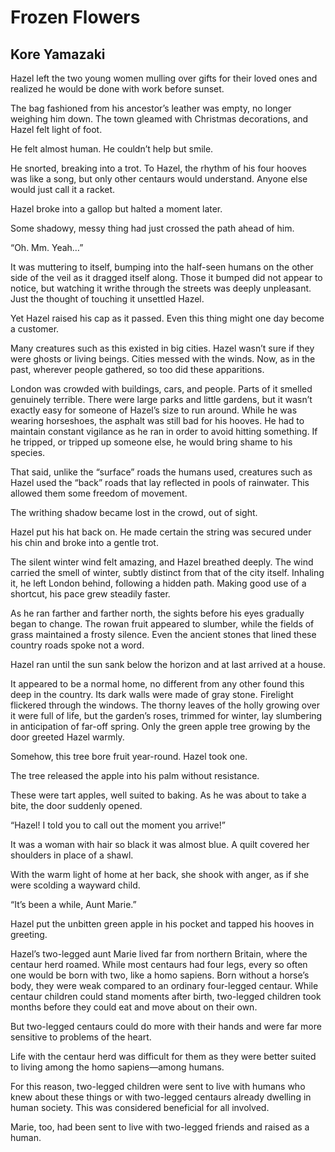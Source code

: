
# Frozen Flowers

## Kore Yamazaki

Hazel left the two young women mulling over gifts for their loved ones and
realized he would be done with work before sunset.

The bag fashioned from his ancestor’s leather was empty, no longer weighing him
down. The town gleamed with Christmas decorations, and Hazel felt light of foot.

He felt almost human. He couldn’t help but smile.

He snorted, breaking into a trot. To Hazel, the rhythm of his four hooves was
like a song, but only other centaurs would understand. Anyone else would just
call it a racket.

Hazel broke into a gallop but halted a moment later.

Some shadowy, messy thing had just crossed the path ahead of him.

“Oh. Mm. Yeah…”

It was muttering to itself, bumping into the half-seen humans on the other side
of the veil as it dragged itself along. Those it bumped did not appear to
notice, but watching it writhe through the streets was deeply unpleasant. Just
the thought of touching it unsettled Hazel.

Yet Hazel raised his cap as it passed. Even this thing might one day become a
customer.

Many creatures such as this existed in big cities. Hazel wasn’t sure if they
were ghosts or living beings. Cities messed with the winds. Now, as in the past,
wherever people gathered, so too did these apparitions.

London was crowded with buildings, cars, and people. Parts of it smelled
genuinely terrible. There were large parks and little gardens, but it wasn’t
exactly easy for someone of Hazel’s size to run around. While he was wearing
horseshoes, the asphalt was still bad for his hooves. He had to maintain
constant vigilance as he ran in order to avoid hitting something. If he tripped,
or tripped up someone else, he would bring shame to his species.

That said, unlike the “surface” roads the humans used, creatures such as Hazel
used the “back” roads that lay reflected in pools of rainwater. This allowed
them some freedom of movement.

The writhing shadow became lost in the crowd, out of sight.

Hazel put his hat back on. He made certain the string was secured under his chin
and broke into a gentle trot.

The silent winter wind felt amazing, and Hazel breathed deeply. The wind carried
the smell of winter, subtly distinct from that of the city itself. Inhaling it,
he left London behind, following a hidden path. Making good use of a shortcut,
his pace grew steadily faster.

As he ran farther and farther north, the sights before his eyes gradually began
to change. The rowan fruit appeared to slumber, while the fields of grass
maintained a frosty silence. Even the ancient stones that lined these country
roads spoke not a word.

Hazel ran until the sun sank below the horizon and at last arrived at a house.

It appeared to be a normal home, no different from any other found this deep in
the country. Its dark walls were made of gray stone. Firelight flickered through
the windows. The thorny leaves of the holly growing over it were full of life,
but the garden’s roses, trimmed for winter, lay slumbering in anticipation of
far-off spring. Only the green apple tree growing by the door greeted Hazel
warmly.

Somehow, this tree bore fruit year-round. Hazel took one.

The tree released the apple into his palm without resistance.

These were tart apples, well suited to baking. As he was about to take a bite,
the door suddenly opened.

“Hazel! I told you to call out the moment you arrive!”

It was a woman with hair so black it was almost blue. A quilt covered her
shoulders in place of a shawl.

With the warm light of home at her back, she shook with anger, as if she were
scolding a wayward child.

“It’s been a while, Aunt Marie.”

Hazel put the unbitten green apple in his pocket and tapped his hooves in
greeting.

Hazel’s two-legged aunt Marie lived far from northern Britain, where the centaur
herd roamed. While most centaurs had four legs, every so often one would be born
with two, like a homo sapiens. Born without a horse’s body, they were weak
compared to an ordinary four-legged centaur. While centaur children could stand
moments after birth, two-legged children took months before they could eat and
move about on their own.

But two-legged centaurs could do more with their hands and were far more
sensitive to problems of the heart.

Life with the centaur herd was difficult for them as they were better suited to
living among the homo sapiens—among humans.

For this reason, two-legged children were sent to live with humans who knew
about these things or with two-legged centaurs already dwelling in human
society. This was considered beneficial for all involved.

Marie, too, had been sent to live with two-legged friends and raised as a human.
